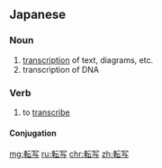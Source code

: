 ==Japanese==
{{ja-kanjitab|てん|しゃ|yomi=o}}

===Noun===
{{ja-noun|てんしゃ|kyu=轉寫}}

# [[transcription]] of text, diagrams, etc.
# transcription of DNA

===Verb===
{{ja-verb-suru|てんしゃ|kyu=轉寫}}

# to [[transcribe]]

====Conjugation====
{{ja-suru|てんしゃ}}

[[mg:転写]]
[[ru:転写]]
[[chr:転写]]
[[zh:転写]]